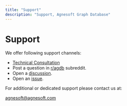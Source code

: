 ```yaml
---
title: "Support"
description: "Support, Agnesoft Graph Database"
---
```


# Support

We offer following support channels:

-   [Technical Consultation](#technical-consultation)
-   Post a question in [r/agdb](https://www.reddit.com/r/agdb/) subreddit.
-   Open a [discussion](https://github.com/agnesoft/agdb/discussions).
-   Open an [issue](https://github.com/agnesoft/agdb/issues).

For additional or dedicated support please contact us at:

[agnesoft@agnesoft.com](mailto:agnesoft@agnesoft.com)
